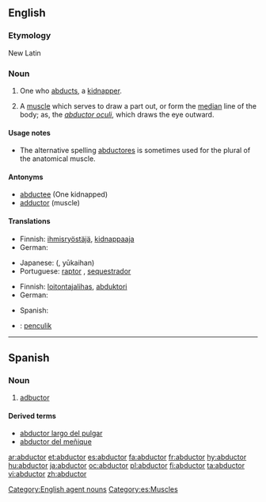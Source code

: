 ==English==

===Etymology===
New Latin

===Noun===
{{en-noun}}

# One who [[abduct|abducts]], a [[kidnapper]].
# {{anatomy}} A [[muscle]] which serves to draw a part out, or form the [[median]] line of the body; as, the ''[[abductor oculi]]'', which draws the eye outward.

====Usage notes====
* The alternative spelling [[abductores]] is sometimes used for the plural of the anatomical muscle.

====Antonyms====
* [[abductee]] (One kidnapped)
* [[adductor]] (muscle)

====Translations====
{{trans-top|kidnapper}}
* Finnish: [[ihmisryöstäjä]], [[kidnappaaja]]
* German: {{t-|de|Entführer|m}}
{{trans-mid}}
* Japanese: {{Jpan|[[誘拐犯]]}} ({{Jpan|[[ゆうかいはん]]}}, yūkaihan)
* Portuguese: [[raptor]] {{m}}, [[sequestrador]] {{m}}
{{trans-bottom}}

{{trans-top|muscle}}
* Finnish: [[loitontajalihas]], [[abduktori]]
* German: {{t+|de|Abduktor|m}}
{{trans-mid}}
* Spanish: {{t|es|abductor|m}}
{{trans-bottom}}

{{checktrans-top}}
* {{ttbc|Malay}}: [[penculik]]
{{trans-bottom}}

[[Category:English agent nouns]]

----

==Spanish==

===Noun===
{{es-noun-m|pl=abductores}}

# {{anatomy|lang=es}} [[#English|adbuctor]]

====Derived terms====
* [[abductor largo del pulgar]]
* [[abductor del meñique]]

[[Category:es:Muscles]]

[[ar:abductor]]
[[et:abductor]]
[[es:abductor]]
[[fa:abductor]]
[[fr:abductor]]
[[hy:abductor]]
[[hu:abductor]]
[[ja:abductor]]
[[oc:abductor]]
[[pl:abductor]]
[[fi:abductor]]
[[ta:abductor]]
[[vi:abductor]]
[[zh:abductor]]